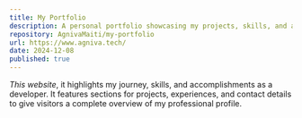 ```yaml
---
title: My Portfolio
description: A personal portfolio showcasing my projects, skills, and achievements.
repository: AgnivaMaiti/my-portfolio
url: https://www.agniva.tech/
date: 2024-12-08
published: true
---
```


_This website_, it highlights my journey, skills, and accomplishments as a developer. It features sections for projects, experiences, and contact details to give visitors a complete overview of my professional profile.
